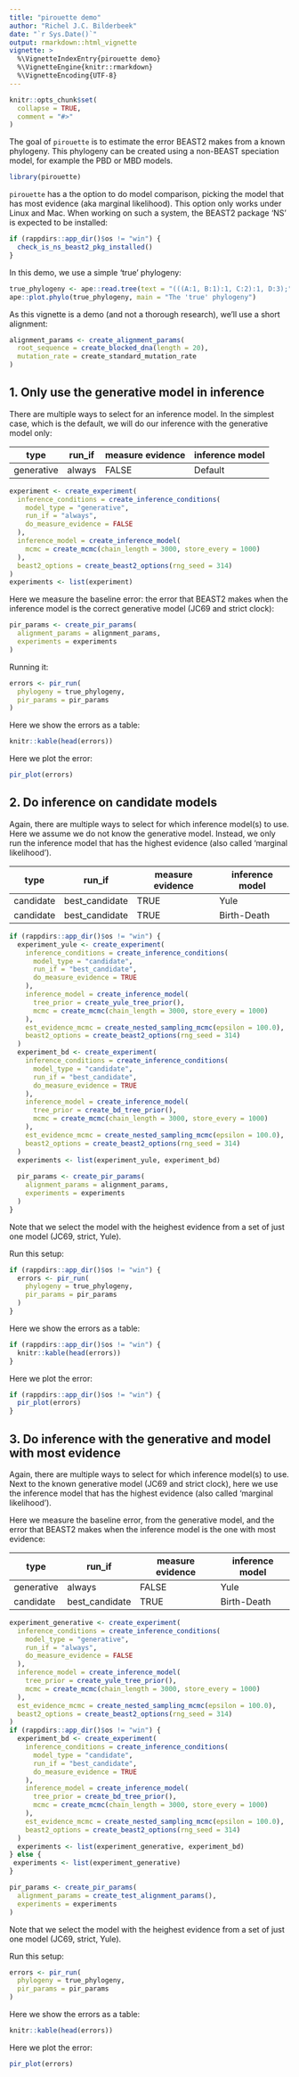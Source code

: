```yaml
---
title: "pirouette demo"
author: "Richel J.C. Bilderbeek"
date: "`r Sys.Date()`"
output: rmarkdown::html_vignette
vignette: >
  %\VignetteIndexEntry{pirouette demo}
  %\VignetteEngine{knitr::rmarkdown}
  %\VignetteEncoding{UTF-8}
---
```


```r
knitr::opts_chunk$set(
  collapse = TRUE,
  comment = "#>"
)
```

The goal of `pirouette` is to estimate the error BEAST2 makes from a known 
phylogeny. This phylogeny can be created using a non-BEAST speciation model,
for example the PBD or MBD models.

```r
library(pirouette)
```

`pirouette` has a the option to do model comparison,
picking the model that has most evidence (aka marginal likelihood).
This option only works under Linux and Mac.
When working on such a system, the BEAST2 package 'NS' is expected
to be installed:

```r
if (rappdirs::app_dir()$os != "win") {
  check_is_ns_beast2_pkg_installed()
}
```

In this demo, we use a simple 'true' phylogeny:

```r
true_phylogeny <- ape::read.tree(text = "(((A:1, B:1):1, C:2):1, D:3);")
ape::plot.phylo(true_phylogeny, main = "The 'true' phylogeny")
```

As this vignette is a demo (and not a thorough research), 
we'll use a short alignment:

```r
alignment_params <- create_alignment_params(
  root_sequence = create_blocked_dna(length = 20),
  mutation_rate = create_standard_mutation_rate
)
```

## 1. Only use the generative model in inference

There are multiple ways to select for an inference model.
In the simplest case, which is the default, 
we will do our inference with the generative model only:

type       | run_if         | measure evidence  | inference model
-----------|----------------|-------------------|-----------
generative | always         |FALSE              | Default

```r
experiment <- create_experiment(
  inference_conditions = create_inference_conditions(
    model_type = "generative",
    run_if = "always",
    do_measure_evidence = FALSE
  ),
  inference_model = create_inference_model(
    mcmc = create_mcmc(chain_length = 3000, store_every = 1000)
  ),
  beast2_options = create_beast2_options(rng_seed = 314)
)
experiments <- list(experiment)
```

Here we measure the baseline error: the error that BEAST2 makes
when the inference model is the correct generative 
model (JC69 and strict clock):

```r
pir_params <- create_pir_params(
  alignment_params = alignment_params,
  experiments = experiments
)
```

Running it:

```r
errors <- pir_run(
  phylogeny = true_phylogeny,
  pir_params = pir_params
)
```

Here we show the errors as a table:

```r
knitr::kable(head(errors))
```

Here we plot the error:

```r
pir_plot(errors)
```

## 2. Do inference on candidate models

Again, there are multiple ways to select for which inference model(s)
to use. Here we assume we do not know the generative model.
Instead, we only run the inference model that has the highest evidence (also
called 'marginal likelihood'). 

type       | run_if         | measure evidence | inference model
-----------|----------------|------------------|----------------
candidate  | best_candidate |TRUE              |Yule       
candidate  | best_candidate |TRUE              |Birth-Death

```r
if (rappdirs::app_dir()$os != "win") {
  experiment_yule <- create_experiment(
    inference_conditions = create_inference_conditions(
      model_type = "candidate",
      run_if = "best_candidate",
      do_measure_evidence = TRUE
    ),
    inference_model = create_inference_model(
      tree_prior = create_yule_tree_prior(),
      mcmc = create_mcmc(chain_length = 3000, store_every = 1000)
    ),
    est_evidence_mcmc = create_nested_sampling_mcmc(epsilon = 100.0),
    beast2_options = create_beast2_options(rng_seed = 314)
  )
  experiment_bd <- create_experiment(
    inference_conditions = create_inference_conditions(
      model_type = "candidate",
      run_if = "best_candidate",
      do_measure_evidence = TRUE
    ),
    inference_model = create_inference_model(
      tree_prior = create_bd_tree_prior(),
      mcmc = create_mcmc(chain_length = 3000, store_every = 1000)
    ),
    est_evidence_mcmc = create_nested_sampling_mcmc(epsilon = 100.0),
    beast2_options = create_beast2_options(rng_seed = 314)
  )
  experiments <- list(experiment_yule, experiment_bd)
  
  pir_params <- create_pir_params(
    alignment_params = alignment_params,
    experiments = experiments
  )
}
```

Note that we select the model with the heighest evidence from a set of
just one model (JC69, strict, Yule).

Run this setup:

```r
if (rappdirs::app_dir()$os != "win") {
  errors <- pir_run(
    phylogeny = true_phylogeny,
    pir_params = pir_params
  )
}
```

Here we show the errors as a table:

```r
if (rappdirs::app_dir()$os != "win") {
  knitr::kable(head(errors))
}
```

Here we plot the error:

```r
if (rappdirs::app_dir()$os != "win") {
  pir_plot(errors)
}
```


## 3. Do inference with the generative and model with most evidence

Again, there are multiple ways to select for which inference model(s)
to use. Next to the known generative model (JC69 and strict clock),
here we use the inference model that has the highest evidence (also
called 'marginal likelihood'). 

Here we measure the baseline error, from the generative model,
and the error that BEAST2 makes
when the inference model is the one with most evidence:

type       | run_if         | measure evidence | inference model
-----------|----------------|------------------|----------------
generative | always         |FALSE             |Yule       
candidate  | best_candidate |TRUE              |Birth-Death

```r
experiment_generative <- create_experiment(
  inference_conditions = create_inference_conditions(
    model_type = "generative",
    run_if = "always",
    do_measure_evidence = FALSE
  ),
  inference_model = create_inference_model(
    tree_prior = create_yule_tree_prior(),
    mcmc = create_mcmc(chain_length = 3000, store_every = 1000)
  ),
  est_evidence_mcmc = create_nested_sampling_mcmc(epsilon = 100.0),
  beast2_options = create_beast2_options(rng_seed = 314)
)
if (rappdirs::app_dir()$os != "win") {
  experiment_bd <- create_experiment(
    inference_conditions = create_inference_conditions(
      model_type = "candidate",
      run_if = "best_candidate",
      do_measure_evidence = TRUE
    ),
    inference_model = create_inference_model(
      tree_prior = create_bd_tree_prior(),
      mcmc = create_mcmc(chain_length = 3000, store_every = 1000)
    ),
    est_evidence_mcmc = create_nested_sampling_mcmc(epsilon = 100.0),
    beast2_options = create_beast2_options(rng_seed = 314)
  )
  experiments <- list(experiment_generative, experiment_bd)
} else {
 experiments <- list(experiment_generative)
}

pir_params <- create_pir_params(
  alignment_params = create_test_alignment_params(),
  experiments = experiments
)
```

Note that we select the model with the heighest evidence from a set of
just one model (JC69, strict, Yule).

Run this setup:

```r
errors <- pir_run(
  phylogeny = true_phylogeny,
  pir_params = pir_params
)
```

Here we show the errors as a table:

```r
knitr::kable(head(errors))
```

Here we plot the error:

```r
pir_plot(errors)
```
